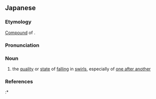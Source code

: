 ==Japanese==
{{ja-kanjitab|まんじ|ともえ|yomi=k}}

===Etymology===
[[Appendix:Glossary#compound|Compound]] of {{compound|卍|tr1=manji|t1=[[swastika]]|巴|tr2=tomoe|t2=[[tomoe]]|lang=ja|sort=まんじともえ}}.

===Pronunciation===
{{ja-pron|yomi=k|まんじともえ|acc=4|acc_ref=DJR|acc2=1|acc2_ref=DJR}}

===Noun===
{{ja-noun|まんじともえ|hhira=まんじともゑ}}

# the [[quality]] or [[state]] of [[falling]] in [[swirls]], especially of [[one after another]]
#: {{ja-usex|卍巴になって戦う|まんじともえ に なって たたかう|clash in a furious storm}}

===References===
<references/>
:* {{R:Kojien}}